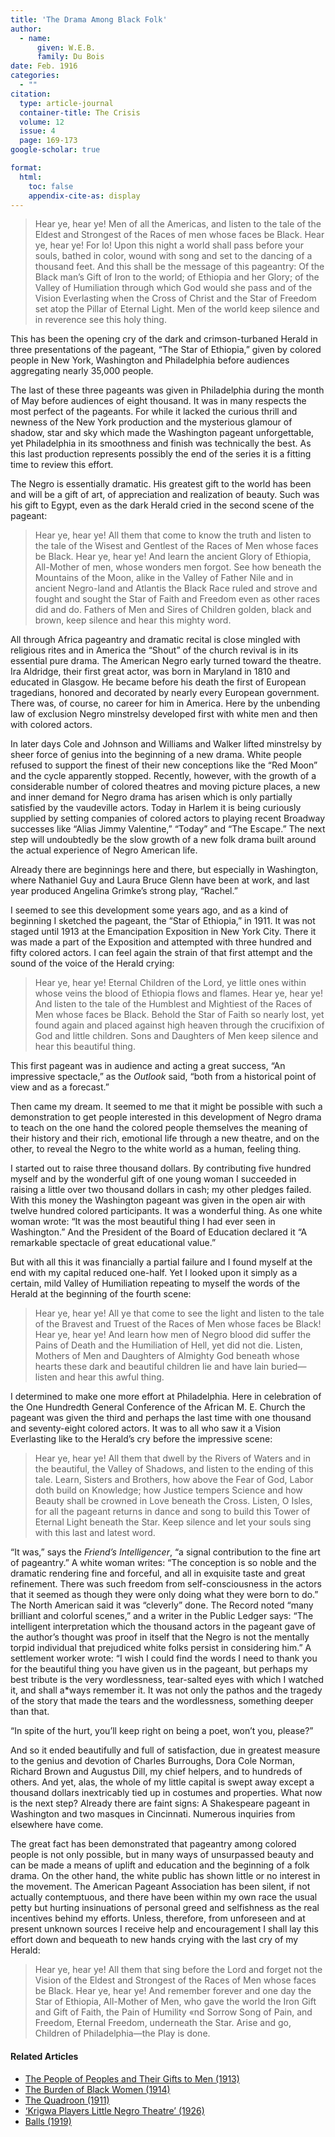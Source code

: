 ```yaml
---
title: 'The Drama Among Black Folk'
author:
  - name:
      given: W.E.B.
      family: Du Bois
date: Feb. 1916
categories: 
  - ""
citation: 
  type: article-journal
  container-title: The Crisis
  volume: 12
  issue: 4
  page: 169-173
google-scholar: true

format:
  html:
    toc: false
    appendix-cite-as: display
---
```



> Hear ye, hear ye! Men of all the Americas, and listen to the tale of the Eldest and Strongest of the Races of men whose faces be Black. Hear ye, hear ye! For lo! Upon this night a world shall pass before your souls, bathed in color, wound with song and set to the dancing of a thousand feet. And this shall be the message of this pageantry: Of the Black man's Gift of Iron to the world; of Ethiopia and her Glory; of the Valley of Humiliation through which God would she pass and of the Vision Everlasting when the Cross of Christ and the Star of Freedom set atop the Pillar of Eternal Light. Men of the world keep silence and in reverence see this holy thing.

This has been the opening cry of the dark and crimson-turbaned Herald in three presentations of the pageant, "The Star of Ethiopia," given by colored people in New York, Washington and Philadelphia before audiences aggregating nearly 35,000 people.



The last of these three pageants was given in Philadelphia during the month of May before audiences of eight thousand. It was in many respects the most perfect of the pageants. For while it lacked the curious thrill and newness of the New York production and the mysterious glamour of shadow, star and sky which made the Washington pageant unforgettable, yet Philadelphia in its smoothness and finish was technically the best. As this last production represents possibly the end of the series it is a fitting time to review this effort.

The Negro is essentially dramatic. His greatest gift to the world has been and will be a gift of art, of appreciation and realization of beauty. Such was his gift to Egypt, even as the dark Herald cried in the second scene of the pageant:

> Hear ye, hear ye! All them that come to know the truth and listen to the tale of the Wisest and Gentlest of the Races of Men whose faces be Black. Hear ye, hear ye! And learn the ancient Glory of Ethiopia, All-Mother of men, whose wonders men forgot. See how beneath the Mountains of the Moon, alike in the Valley of Father Nile and in ancient Negro-land and Atlantis the Black Race ruled and strove and fought and sought the Star of Faith and Freedom even as other races did and do. Fathers of Men and Sires of Children golden, black and brown, keep silence and hear this mighty word.

All through Africa pageantry and dramatic recital is close mingled with religious rites and in America the "Shout" of the church revival is in its essential pure drama. The American Negro early turned toward the theatre. Ira Aldridge, their first great actor, was born in Maryland in 1810 and educated in Glasgow. He became before his death the first of European tragedians, honored and decorated by nearly every European government. There was, of course, no career for him in America. Here by the unbending law of exclusion Negro minstrelsy developed first with white men and then with colored actors.

In later days Cole and Johnson and Williams and Walker lifted minstrelsy by sheer force of genius into the beginning of a new drama. White people refused to support the finest of their new conceptions like the "Red Moon" and the cycle apparently stopped. Recently, however, with the growth of a considerable number of colored theatres and moving picture places, a new and inner demand for Negro drama has arisen which is only partially satisfied by the vaudeville actors. Today in Harlem it is being curiously supplied by setting companies of colored actors to playing recent Broadway successes like "Alias Jimmy Valentine," "Today" and "The Escape." The next step will undoubtedly be the slow growth of a new folk drama built around the actual experience of Negro American life.

Already there are beginnings here and there, but especially in Washington, where Nathaniel Guy and Laura Bruce Glenn have been at work, and last year produced Angelina Grimke's strong play, "Rachel."

I seemed to see this development some years ago, and as a kind of beginning I sketched the pageant, the "Star of Ethiopia," in 1911. It was not staged until 1913 at the Emancipation Exposition in New York City. There it was made a part of the Exposition and attempted with three hundred and fifty colored actors. I can feel again the strain of that first attempt and the sound of the voice of the Herald crying:

> Hear ye, hear ye! Eternal Children of the Lord, ye little ones within whose veins the blood of Ethiopia flows and flames. Hear ye, hear ye! And listen to the tale of the Humblest and Mightiest of the Races of Men whose faces be Black. Behold the Star of Faith so nearly lost, yet found again and placed against high heaven through the crucifixion of God and little children. Sons and Daughters of Men keep silence and hear this beautiful thing.

This first pageant was in audience and acting a great success, "An impressive spectacle," as the *Outlook* said, "both from a historical point of view and as a forecast."

 Then came my dream. It seemed to me that it might be possible with such a demonstration to get people interested in this development of Negro drama to teach on the one hand the colored people themselves the meaning of their history and their rich, emotional life through a new theatre, and on the other, to reveal the Negro to the white world as a human, feeling thing.

I started out to raise three thousand dollars. By contributing five hundred myself and by the wonderful gift of one young woman I succeeded in raising a little over two thousand dollars in cash; my other pledges failed. With this money the Washington pageant was given in the open air with twelve hundred colored participants. It was a wonderful thing. As one white woman wrote: "It was the most beautiful thing I had ever seen in Washington." And the President of the Board of Education declared it "A remarkable spectacle of great educational value."

But with all this it was financially a partial failure and I found myself at the end with my capital reduced one-half. Yet I looked upon it simply as a certain, mild Valley of Humiliation repeating to myself the words of the Herald at the beginning of the fourth scene:

> Hear ye, hear ye! All ye that come to see the light and listen to the tale of the Bravest and Truest of the Races of Men whose faces be Black! Hear ye, hear ye! And learn how men of Negro blood did suffer the Pains of Death and the Humiliation of Hell, yet did not die. Listen, Mothers of Men and Daughters of Almighty God beneath whose hearts these dark and beautiful children lie and have lain buried---listen and hear this awful thing.

I determined to make one more effort at Philadelphia. Here in celebration of the One Hundredth General Conference of the African M. E. Church the pageant was given the third and perhaps the last time with one thousand and seventy-eight colored actors. It was to all who saw it a Vision Everlasting like to the Herald's cry before the impressive scene:

> Hear ye, hear ye! All them that dwell by the Rivers of Waters and in the beautiful, the Valley of Shadows, and listen to the ending of this tale. Learn, Sisters and Brothers, how above the Fear of God, Labor doth build on Knowledge; how Justice tempers Science and how Beauty shall be crowned in Love beneath the Cross. Listen, O Isles, for all the pageant returns in dance and song to build this Tower of Eternal Light beneath the Star. Keep silence and let your souls sing with this last and latest word.

"It was," says the *Friend's Intelligencer*, "a signal contribution to the fine art of pageantry." A white woman writes: "The conception is so noble and the dramatic rendering fine and forceful, and all in exquisite taste and great refinement. There was such freedom from self-consciousness in the actors that it seemed as though they were only doing what they were born to do." The North American said it was "cleverly" done. The Record noted "many brilliant and colorful scenes," and a writer in the Public Ledger says: "The intelligent interpretation which the thousand actors in the pageant gave of the author's thought was proof in itself that the Negro is not the mentally torpid individual that prejudiced white folks persist in considering him." A settlement worker wrote: "I wish I could find the words I need to thank you for the beautiful thing you have given us in the pageant, but perhaps my best tribute is the very wordlessness, tear-salted eyes with which I watched it, and shall a*ways remember it. It was not only the pathos and the tragedy of the story that made the tears and the wordlessness, something deeper than that.

 "In spite of the hurt, you'll keep right on being a poet, won't you, please?"

And so it ended beautifully and full of satisfaction, due in greatest measure to the genius and devotion of Charles Burroughs, Dora Cole Norman, Richard Brown and Augustus Dill, my chief helpers, and to hundreds of others. And yet, alas, the whole of my little capital is swept away except a thousand dollars inextricably tied up in costumes and properties. What now is the next step? Already there are faint signs: A Shakespeare pageant in Washington and two masques in Cincinnati. Numerous inquiries from elsewhere have come.

 The great fact has been demonstrated that pageantry among colored people is not only possible, but in many ways of unsurpassed beauty and can be made a means of uplift and education and the beginning of a folk drama. On the other hand, the white public has shown little or no interest in the movement. The American Pageant Association has been silent, if not actually contemptuous, and there have been within my own race the usual petty but hurting insinuations of personal greed and selfishness as the real incentives behind my efforts. Unless, therefore, from unforeseen and at present unknown sources I receive help and encouragement I shall lay this effort down and bequeath to new hands crying with the last cry of my Herald:

> Hear ye, hear ye! All them that sing before the Lord and forget not the Vision of the Eldest and Strongest of the Races of Men whose faces be Black. Hear ye, hear ye! And remember forever and one day the Star of Ethiopia, All-Mother of Men, who gave the world the Iron Gift and Gift of Faith, the Pain of Humility «nd Sorrow Song of Pain, and Freedom, Eternal Freedom, underneath the Star. Arise and go, Children of Philadelphia---the Play is done.

<!-- Similar articles start here -->
<div  class="clear-wrap"></div>

#### Related Articles

* [The People of Peoples and Their Gifts to Men (1913)](/Volumes/07/01/national_emancipation_exposition.html)
* [The Burden of Black Women (1914)](/Volumes/09/01/burden_of_black_women.html)
* [The Quadroon (1911)](/Volumes/03/01/quadroon.html)
* ['Krigwa Players Little Negro Theatre' (1926)](/Volumes/32/03/kgriwa.html)
* [Balls (1919)](/Volumes/18/06/balls.html)

<!-- Similar articles end here -->